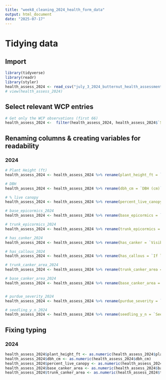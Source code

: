 ```yaml
---
title: "week8_cleaning_2024_health_form_data"
output: html_document
date: "2025-07-17"
---
```


# Tidying data 
## Import
```r
library(tidyverse)
library(readr)
library(styler)
health_assess_2024 <- read_csv("july_3_2024_butternut_health_assessment_forms.csv")
# view(health_assess_2024)
```

## Select relevant WCP entries
```r
# Get only the WCP observations (first 66)
health_assess_2024 <-  filter(health_assess_2024, health_assess_2024$`Site number or initial` == "WCP")
```


## Renaming columns & creating variables for readability
### 2024
```r
# Plant Height (ft)
health_assess_2024 <- health_assess_2024 %>% rename(plant_height_ft = `Plant height (ft)`)

# DBH
health_assess_2024 <- health_assess_2024 %>% rename(dbh_cm = `DBH (cm)`)

# % live canopy
health_assess_2024 <- health_assess_2024 %>% rename(percent_live_canopy = `Percent live canopy`)

# base_epicormics_2024
health_assess_2024 <- health_assess_2024 %>% rename(base_epicormics = `Number of epicormic branches/ sprouts from the base`)

# trunk_epicormics_2024
health_assess_2024 <- health_assess_2024 %>% rename(trunk_epicormics = `Number of epicormic branches/ sprouts from the trunk`)

# has_canker_2024
health_assess_2024 <- health_assess_2024 %>% rename(has_canker = `Visible cankers? (according to health assessment form)`)

# has_callous_2024
health_assess_2024 <- health_assess_2024 %>% rename(has_callous = `If large cankers present, are they being calloused over?`)

# trunk_canker_area_2024
health_assess_2024 <- health_assess_2024 %>% rename(trunk_canker_area = `Area of trunk infected by canker (%)`)

# base_canker_area_2024
health_assess_2024 <- health_assess_2024 %>% rename(base_canker_area = `Area of base/ root flare infected by canker (%)`)


# purdue_severity_2024
health_assess_2024 <- health_assess_2024 %>% rename(purdue_severity = `If trees are infected, severity of infection`)

# seedling_y_n_2024
health_assess_2024 <- health_assess_2024 %>% rename(seedling_y_n = `Seedling (Y/N)`)
```

## Fixing typing

### 2024
```r
health_assess_2024$plant_height_ft <- as.numeric(health_assess_2024$plant_height_ft)
health_assess_2024$dbh_cm <- as.numeric(health_assess_2024$dbh_cm)
health_assess_2024$percent_live_canopy <- as.numeric(health_assess_2024$percent_live_canopy)
health_assess_2024$base_canker_area <- as.numeric(health_assess_2024$base_canker_area)
health_assess_2024$trunk_canker_area <- as.numeric(health_assess_2024$trunk_canker_area)
```
